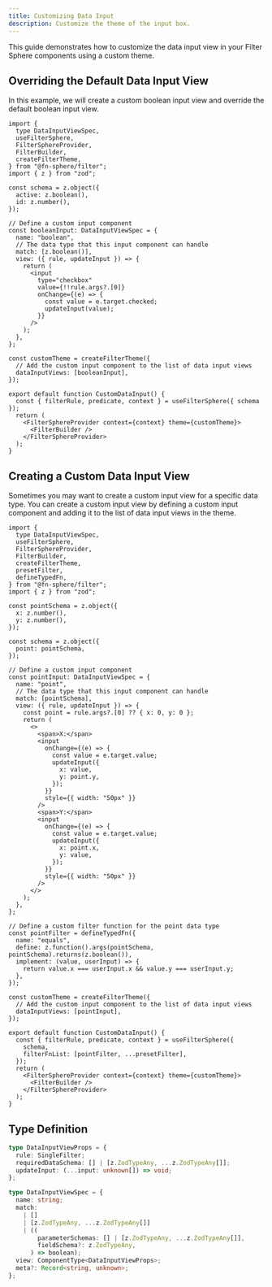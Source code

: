 ```yaml
---
title: Customizing Data Input
description: Customize the theme of the input box.
---
```


This guide demonstrates how to customize the data input view in your Filter Sphere components using a custom theme.

## Overriding the Default Data Input View

In this example, we will create a custom boolean input view and override the default boolean input view.

```tsx live
import {
  type DataInputViewSpec,
  useFilterSphere,
  FilterSphereProvider,
  FilterBuilder,
  createFilterTheme,
} from "@fn-sphere/filter";
import { z } from "zod";

const schema = z.object({
  active: z.boolean(),
  id: z.number(),
});

// Define a custom input component
const booleanInput: DataInputViewSpec = {
  name: "boolean",
  // The data type that this input component can handle
  match: [z.boolean()],
  view: ({ rule, updateInput }) => {
    return (
      <input
        type="checkbox"
        value={!!rule.args?.[0]}
        onChange={(e) => {
          const value = e.target.checked;
          updateInput(value);
        }}
      />
    );
  },
};

const customTheme = createFilterTheme({
  // Add the custom input component to the list of data input views
  dataInputViews: [booleanInput],
});

export default function CustomDataInput() {
  const { filterRule, predicate, context } = useFilterSphere({ schema });
  return (
    <FilterSphereProvider context={context} theme={customTheme}>
      <FilterBuilder />
    </FilterSphereProvider>
  );
}
```

## Creating a Custom Data Input View

Sometimes you may want to create a custom input view for a specific data type. You can create a custom input view by defining a custom input component and adding it to the list of data input views in the theme.

```tsx live
import {
  type DataInputViewSpec,
  useFilterSphere,
  FilterSphereProvider,
  FilterBuilder,
  createFilterTheme,
  presetFilter,
  defineTypedFn,
} from "@fn-sphere/filter";
import { z } from "zod";

const pointSchema = z.object({
  x: z.number(),
  y: z.number(),
});

const schema = z.object({
  point: pointSchema,
});

// Define a custom input component
const pointInput: DataInputViewSpec = {
  name: "point",
  // The data type that this input component can handle
  match: [pointSchema],
  view: ({ rule, updateInput }) => {
    const point = rule.args?.[0] ?? { x: 0, y: 0 };
    return (
      <>
        <span>X:</span>
        <input
          onChange={(e) => {
            const value = e.target.value;
            updateInput({
              x: value,
              y: point.y,
            });
          }}
          style={{ width: "50px" }}
        />
        <span>Y:</span>
        <input
          onChange={(e) => {
            const value = e.target.value;
            updateInput({
              x: point.x,
              y: value,
            });
          }}
          style={{ width: "50px" }}
        />
      </>
    );
  },
};

// Define a custom filter function for the point data type
const pointFilter = defineTypedFn({
  name: "equals",
  define: z.function().args(pointSchema, pointSchema).returns(z.boolean()),
  implement: (value, userInput) => {
    return value.x === userInput.x && value.y === userInput.y;
  },
});

const customTheme = createFilterTheme({
  // Add the custom input component to the list of data input views
  dataInputViews: [pointInput],
});

export default function CustomDataInput() {
  const { filterRule, predicate, context } = useFilterSphere({
    schema,
    filterFnList: [pointFilter, ...presetFilter],
  });
  return (
    <FilterSphereProvider context={context} theme={customTheme}>
      <FilterBuilder />
    </FilterSphereProvider>
  );
}
```

## Type Definition

```ts
type DataInputViewProps = {
  rule: SingleFilter;
  requiredDataSchema: [] | [z.ZodTypeAny, ...z.ZodTypeAny[]];
  updateInput: (...input: unknown[]) => void;
};

type DataInputViewSpec = {
  name: string;
  match:
    | []
    | [z.ZodTypeAny, ...z.ZodTypeAny[]]
    | ((
        parameterSchemas: [] | [z.ZodTypeAny, ...z.ZodTypeAny[]],
        fieldSchema?: z.ZodTypeAny,
      ) => boolean);
  view: ComponentType<DataInputViewProps>;
  meta?: Record<string, unknown>;
};
```
